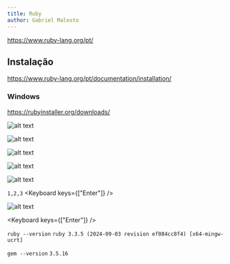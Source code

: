 ```yaml
---
title: Ruby
author: Gabriel Malosto
---
```



https://www.ruby-lang.org/pt/

## Instalação

https://www.ruby-lang.org/pt/documentation/installation/

### Windows

https://rubyinstaller.org/downloads/

![alt text](/book_andesito/src/assets/content/docs/ruby/image.png)

![alt text](/book_andesito/src/assets/content/docs/ruby/image-1.png)

![alt text](/book_andesito/src/assets/content/docs/ruby/image-6.png)

![alt text](/book_andesito/src/assets/content/docs/ruby/image-2.png)

![alt text](/book_andesito/src/assets/content/docs/ruby/image-7.png)

`1,2,3` <Keyboard keys={["Enter"]} />

![alt text](/book_andesito/src/assets/content/docs/ruby/image-3.png)

<Keyboard keys={["Enter"]} />

`ruby --version`
`ruby 3.3.5 (2024-09-03 revision ef084cc8f4) [x64-mingw-ucrt]`

`gem --version`
`3.5.16`
